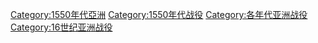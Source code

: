 [[Category:1550年代亞洲|Category:1550年代亞洲]]
[[Category:1550年代战役|Category:1550年代战役]]
[[Category:各年代亚洲战役|Category:各年代亚洲战役]]
[[Category:16世纪亚洲战役|Category:16世纪亚洲战役]]